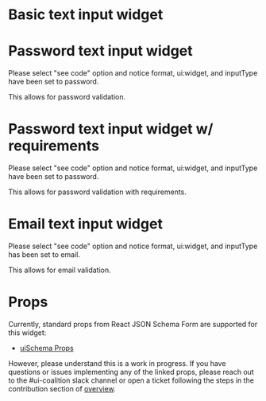 
<Meta title="widgets/Text Input" />

# Basic text input widget

<Canvas>
  <Story story={stories.Basic} />
</Canvas>

# Password text input widget
Please select "see code" option and notice format, ui:widget, and inputType have been set to password.

This allows for password validation.
<Canvas>
  <Story story={stories.PasswordInput} />
</Canvas>

# Password text input widget w/ requirements
Please select "see code" option and notice format, ui:widget, and inputType have been set to password.

This allows for password validation with requirements.
<Canvas>
  <Story story={stories.PasswordWithRequirements} />
</Canvas>


# Email text input widget
Please select "see code" option and notice format, ui:widget, and inputType has been set to email.

This allows for email validation.
<Canvas>
  <Story story={stories.EmailInput} />
</Canvas>

# Props
Currently, standard props from React JSON Schema Form are supported for this widget:

- [uiSchema Props](https://react-jsonschema-form.readthedocs.io/en/latest/api-reference/uiSchema/)

However, please understand this is a work in progress. If you have questions or issues implementing any of the linked props,
please reach out to the #ui-coalition slack channel or open a ticket following the steps in the contribution section of [overview](/?path=/docs/overview--page#contributing).
